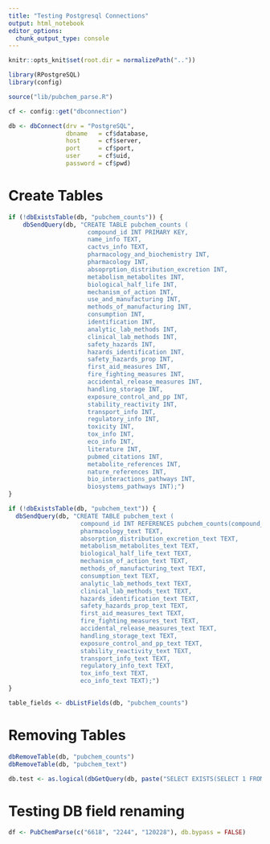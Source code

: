 ```yaml
---
title: "Testing Postgresql Connections"
output: html_notebook
editor_options: 
  chunk_output_type: console
---
```

```r
knitr::opts_knit$set(root.dir = normalizePath(".."))
```

```r
library(RPostgreSQL)
library(config)
```

```r
source("lib/pubchem_parse.R")
```

```r
cf <- config::get("dbconnection")
```


```r
db <- dbConnect(drv = "PostgreSQL",
                dbname   = cf$database,
                host     = cf$server,
                port     = cf$port,
                user     = cf$uid,
                password = cf$pwd)
```


# Create Tables

```r
if (!dbExistsTable(db, "pubchem_counts")) {
    dbSendQuery(db, "CREATE TABLE pubchem_counts (
                      compound_id INT PRIMARY KEY,
                      name_info TEXT,
                      cactvs_info TEXT,
                      pharmacology_and_biochemistry INT,
                      pharmacology INT,
                      absoprption_distribution_excretion INT,
                      metabolism_metabolites INT,
                      biological_half_life INT,
                      mechanism_of_action INT,
                      use_and_manufacturing INT,
                      methods_of_manufacturing INT,
                      consumption INT,
                      identification INT,
                      analytic_lab_methods INT,
                      clinical_lab_methods INT,
                      safety_hazards INT,
                      hazards_identification INT,
                      safety_hazards_prop INT,
                      first_aid_measures INT,
                      fire_fighting_measures INT,
                      accidental_release_measures INT,
                      handling_storage INT,
                      exposure_control_and_pp INT,
                      stability_reactivity INT,
                      transport_info INT,
                      regulatory_info INT,
                      toxicity INT,
                      tox_info INT,
                      eco_info INT,
                      literature INT,
                      pubmed_citations INT,
                      metabolite_references INT,
                      nature_references INT,
                      bio_interactions_pathways INT,
                      biosystems_pathways INT);")
}
```

```r
if (!dbExistsTable(db, "pubchem_text")) {
  dbSendQuery(db, "CREATE TABLE pubchem_text (
                    compound_id INT REFERENCES pubchem_counts(compound_id),
                    pharmacology_text TEXT,
                    absorption_distribution_excretion_text TEXT,
                    metabolism_metabolites_text TEXT,
                    biological_half_life_text TEXT,
                    mechanism_of_action_text TEXT,
                    methods_of_manufacturing_text TEXT,
                    consumption_text TEXT,
                    analytic_lab_methods_text TEXT,
                    clinical_lab_methods_text TEXT,
                    hazards_identification_text TEXT,
                    safety_hazards_prop_text TEXT,
                    first_aid_measures_text TEXT,
                    fire_fighting_measures_text TEXT,
                    accidental_release_measures_text TEXT,
                    handling_storage_text TEXT,
                    exposure_control_and_pp_text TEXT,
                    stability_reactivity_text TEXT,
                    transport_info_text TEXT,
                    regulatory_info_text TEXT,
                    tox_info_text TEXT,
                    eco_info_text TEXT);")
}
```


```r
table_fields <- dbListFields(db, "pubchem_counts")
```

# Removing Tables
```r
dbRemoveTable(db, "pubchem_counts")
dbRemoveTable(db, "pubchem_text")
```

```r
db.test <- as.logical(dbGetQuery(db, paste("SELECT EXISTS(SELECT 1 FROM pubchem_counts WHERE compound_id =", 6618, ');')))
```


# Testing DB field renaming
```r
df <- PubChemParse(c("6618", "2244", "120228"), db.bypass = FALSE)
```
